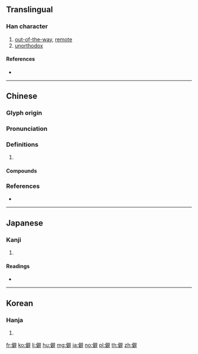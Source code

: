 ==Translingual==

===Han character===
{{Han char|rn=9|rad=人|as=13|sn=15|four=20241|canj=OSRJ|ids=⿰亻辟}}

# [[out of the way|out-of-the-way]], [[remote]]
# [[unorthodox]]

====References====
* {{Han ref|kx=0118.140|dkj=01166|dj=0250.240|hdz=10229.050|uh=50FB|ud=20731|bh=BBF7|bd=48119}}

----

==Chinese==
{{zh-forms}}

===Glyph origin===
{{Han etym}}

===Pronunciation===
{{zh-pron
|m=pì
|c=pik1,bui6
|mn=phiah
|mc=y
|oc=y
|cat=
}}

===Definitions===
{{zh-hanzi}}

# {{rfdef|zh}}

====Compounds====
{{zh-der|乖僻|偏僻|僻事|僻儒|僻典|僻地|僻壤|僻壤窮鄉|僻巷|僻格剌子|僻淨|僻然|僻處|僻處一方|僻見|僻路|僻道|僻遠|僻陋|僻靜|冷僻|孤僻|怪僻|摘僻|放誕詭僻|生僻|窮山僻壤|窮鄉僻壤|荒僻|邪僻|鄉僻|靜僻}}

===References===
* {{R:yue:Hanzi}}

----

==Japanese==

===Kanji===
{{ja-kanji|grade=|rs=人13}}

# {{defn|lang=ja|sort=人13}}

====Readings====
* {{ja-readings|on=[[へき]] (heki), [[ひ]] (hi), [[へい]] (hei)|kun=[[ひがむ]] (higamu)}}

----

==Korean==

===Hanja===
{{ko-hanja|hangeul=[[벽]], [[피]]|rv=byeok, pi|mr=pyŏk, p'i}}

# {{defn|lang=ko|sort=人13}}

[[fr:僻]]
[[ko:僻]]
[[li:僻]]
[[hu:僻]]
[[mg:僻]]
[[ja:僻]]
[[no:僻]]
[[pl:僻]]
[[th:僻]]
[[zh:僻]]